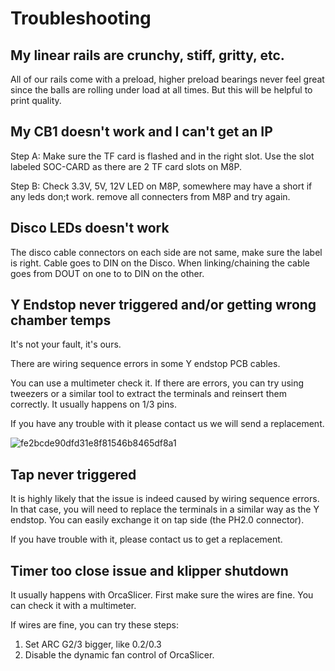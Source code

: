 # Troubleshooting

## My linear rails are crunchy, stiff, gritty, etc.

All of our rails come with a preload, higher preload bearings never feel great since the balls are rolling under load at all times. But this will be helpful to print quality. 



## My CB1 doesn't work and I can't get an IP 

Step A: Make sure the TF card is flashed and in the right slot. Use the slot labeled SOC-CARD as there are 2 TF card slots on M8P. 

Step B: Check 3.3V, 5V, 12V LED on M8P, somewhere may have a short if any leds don;t work. remove all connecters from M8P and try again.


## Disco LEDs doesn't work 

The disco cable connectors on each side are not same, make sure the label is right. Cable goes to DIN on the Disco. When linking/chaining the cable goes from DOUT on one to to DIN on the other. 


## Y Endstop never triggered and/or getting wrong chamber temps

It's not your fault, it's ours.

There are wiring sequence errors in some Y endstop PCB cables. 

You can use a multimeter check it. If there are errors, you can try using tweezers or a similar tool to extract the terminals and reinsert them correctly. It usually happens on 1/3 pins.

If you have any trouble with it please contact us we will send a replacement.

![fe2bcde90dfd31e8f81546b8465df8a1](https://img.mpx.wiki/i/2023/06/15/648ad449beb11.webp)


## Tap never triggered

It is highly likely that the issue is indeed caused by wiring sequence errors. In that case, you will need to replace the terminals in a similar way as the Y endstop. You can easily exchange it on tap side (the PH2.0 connector).

If you have trouble with it, please contact us to get a replacement.


## Timer too close issue and klipper shutdown

It usually happens with OrcaSlicer.  First make sure the wires are fine. You can check it with a multimeter. 

If wires are fine, you can try these steps:
1. Set ARC G2/3 bigger, like 0.2/0.3 
2. Disable the dynamic fan control of OrcaSlicer.
